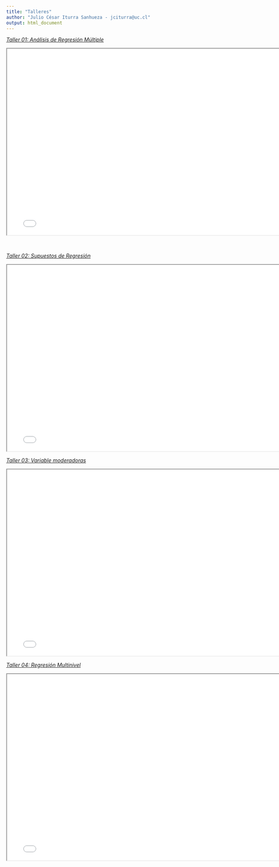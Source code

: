 ```yaml
---
title: "Talleres"
author: "Julio César Iturra Sanhueza - jciturra@uc.cl"
output: html_document
---
```



[*Taller 01: Análisis de Regresión Múltiple*](slides/taller01/taller01-slides.html)
 


<iframe src=slides/taller01/taller01-slides.html height="500" width="775">
</iframe>

<br/>


[*Taller 02: Supuestos de Regresión*](slides/taller02/taller02-slides.html)



<iframe src=slides/taller02/taller02-slides.html height="500" width="775">
</iframe>


[*Taller 03: Variable moderadoras*](slides/taller03/taller03-slides.html)



<iframe src=slides/taller03/taller03-slides.html height="500" width="775">
</iframe>



[*Taller 04: Regresión Multinivel*](slides/taller04/taller04-slides.html)

<iframe src=slides/taller04/taller04-slides.html height="500" width="775">
</iframe>
